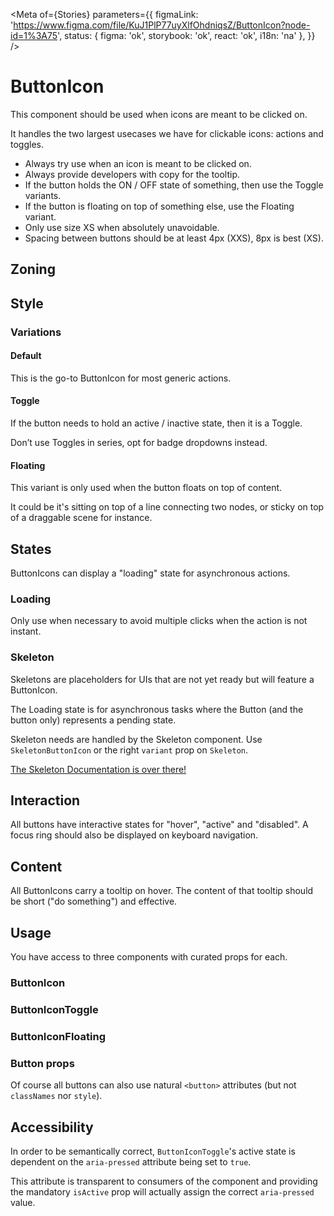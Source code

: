 
<Meta
	of={Stories}
	parameters={{
		figmaLink: 'https://www.figma.com/file/KuJ1PlP77uyXlfOhdniqsZ/ButtonIcon?node-id=1%3A75',
		status: { figma: 'ok', storybook: 'ok', react: 'ok', i18n: 'na' },
	}}
/>

# ButtonIcon

This component should be used when icons are meant to be clicked on.

It handles the two largest usecases we have for clickable icons: actions and toggles.

- Always try use when an icon is meant to be clicked on.
- Always provide developers with copy for the tooltip.
- If the button holds the ON / OFF state of something, then use the Toggle variants.
- If the button is floating on top of something else, use the Floating variant.
- Only use size XS when absolutely unavoidable.
- Spacing between buttons should be at least 4px (XXS), 8px is best (XS).

## Zoning

<FigmaImage
	src="https://www.figma.com/file/qc8oUSyVJM67gSsbTShftt/%F0%9F%93%90-Zoning?node-id=1049%3A415"
	alt="zoning image for ButtonIcons"
/>

## Style

### Variations

<FigmaImage
	src="https://www.figma.com/file/KuJ1PlP77uyXlfOhdniqsZ/ButtonIcon?node-id=3232%3A34023"
	alt="variations image for ButtonIcon"
/>

<Canvas withSource="closed">
	<Story story={Stories.Variations} />
</Canvas>

#### Default

This is the go-to ButtonIcon for most generic actions.

<Canvas>
	<Story story={Stories.DefaultButtonIcon} />
</Canvas>

#### Toggle

If the button needs to hold an active / inactive state, then it is a Toggle.

Don’t use Toggles in series, opt for badge dropdowns instead.

<Canvas>
	<Story story={Stories.DefaultButtonIconToggle} />
</Canvas>

#### Floating

This variant is only used when the button floats on top of content.

It could be it's sitting on top of a line connecting two nodes, or sticky on top of a draggable scene for instance.

<Canvas>
	<Story story={Stories.DefaultButtonIconFloating} />
</Canvas>

## States

ButtonIcons can display a "loading" state for asynchronous actions.

### Loading

Only use when necessary to avoid multiple clicks when the action is not instant.

<Canvas>
	<Story story={Stories.Loading} />
</Canvas>

### Skeleton

Skeletons are placeholders for UIs that are not yet ready but will feature a ButtonIcon.

The Loading state is for asynchronous tasks where the Button (and the button only) represents a pending state.

Skeleton needs are handled by the Skeleton component. Use `SkeletonButtonIcon` or the right `variant` prop on `Skeleton`.

<Canvas>
	<Story story={Stories.ButtonIconSkeletons} />
</Canvas>

[The Skeleton Documentation is over there!](/docs/feedback-skeleton--docs)

## Interaction

All buttons have interactive states for "hover", "active" and "disabled". A focus ring should also be displayed on keyboard navigation.

## Content

All ButtonIcons carry a tooltip on hover. The content of that tooltip should be short ("do something") and effective.

## Usage

You have access to three components with curated props for each.

### ButtonIcon

<Canvas>
	<Story story={Stories.Default} />
</Canvas>

<ArgTypes of={Stories.Default} />

### ButtonIconToggle

<Canvas>
	<Story story={Stories.Toggle} />
</Canvas>

<ArgTypes of={Stories.Toggle} />

### ButtonIconFloating

<Canvas>
	<Story story={Stories.Floating} />
</Canvas>

<ArgTypes of={Stories.Floating} />

### Button props

Of course all buttons can also use natural `<button>` attributes (but not `classNames` nor `style`).

<Canvas>
	<Story story={Stories.NaturalButtonProps} />
</Canvas>

## Accessibility

In order to be semantically correct, `ButtonIconToggle`'s active state is dependent on the `aria-pressed` attribute being set to `true`.

This attribute is transparent to consumers of the component and providing the mandatory `isActive` prop will actually assign the correct `aria-pressed` value.
